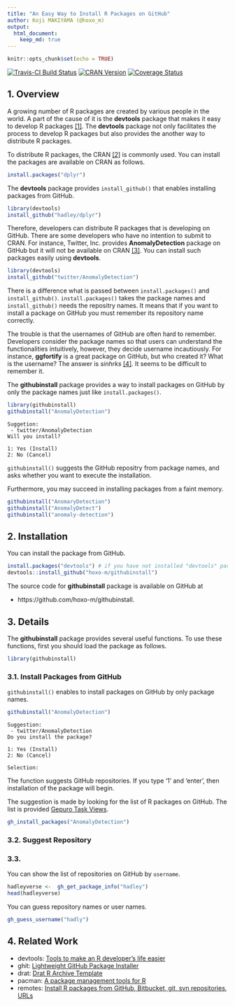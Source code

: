 ```yaml
---
title: "An Easy Way to Install R Packages on GitHub"
author: Koji MAKIYAMA (@hoxo_m)
output: 
  html_document:
    keep_md: true
---
```


```r
knitr::opts_chunk$set(echo = TRUE)
```

[![Travis-CI Build Status](https://travis-ci.org/hoxo-m/githubinstall.svg?branch=master)](https://travis-ci.org/hoxo-m/githubinstall)
[![CRAN Version](http://www.r-pkg.org/badges/version/githubinstall)](http://cran.rstudio.com/web/packages/githubinstall)
[![Coverage Status](https://coveralls.io/repos/github/hoxo-m/githubinstall/badge.svg?branch=master)](https://coveralls.io/github/hoxo-m/githubinstall?branch=master)

## 1. Overview

A growing number of R packages are created by various people in the world.
A part of the cause of it is the **devtools** package that makes it easy to develop R packages [[1]](https://www.rstudio.com/products/rpackages/devtools/).
The **devtools** package not only facilitates the process to develop R packages but also provides the another way to distribute R packages.

To distribute R packages, the CRAN [[2]](https://cran.r-project.org) is commonly used.
You can install the packages are available on CRAN as follows.

```r
install.packages("dplyr")
```

The **devtools** package provides `install_github()` that enables installing packages from GitHub.

```r
library(devtools)
install_github("hadley/dplyr")
```

Therefore, developers can distribute R packages that is developing on GitHub.
There are some developers who have no intention to submit to CRAN.
For instance, Twitter, Inc. provides **AnomalyDetection** package on GitHub but it will not be available on CRAN [[3]](https://blog.twitter.com/2015/introducing-practical-and-robust-anomaly-detection-in-a-time-series).
You can install such packages easily using **devtools**.

```r
library(devtools)
install_github("twitter/AnomalyDetection")
```

There is a difference what is passed between `install.packages()` and `install_github()`.
`install.packages()` takes the package names and `install_github()` needs the repositry names.
It means that if you want to install a package on GitHub you must remember its repository name correctly.

The trouble is that the usernames of GitHub are often hard to remember.
Developers consider the package names so that users can understand the functionalities intuitively, however, they decide username incautiously.
For instance, **ggfortify** is a great package on GitHub, but who created it?
What is the username?
The answer is *sinhrks* [[4]](https://github.com/sinhrks/ggfortify).
It seems to be difficult to remember it.

The **githubinstall** package provides a way to install packages on GitHub by only the package names just like `install.packages()`.

```r
library(githubinstall)
githubinstall("AnomalyDetection")
```

```
Suggetion:
 - twitter/AnomalyDetection
Will you install? 

1: Yes (Install)
2: No (Cancel)
```

`githubinstall()` suggests the GitHub repositry from package names, and asks whether you want to execute the installation.

Furthermore, you may succeed in installing packages from a faint memory.

```r
githubinstall("AnomaryDetection")
githubinstall("AnomalyDetect")
githubinstall("anomaly-detection")
```

## 2. Installation

You can install the package from GitHub.

```r
install.packages("devtools") # if you have not installed "devtools" package
devtools::install_github("hoxo-m/githubinstall")
```

The source code for **githubinstall** package is available on GitHub at

- https://github.com/hoxo-m/githubinstall.

## 3. Details

The **githubinstall** package provides several useful functions.
To use these functions, first you should load the package as follows.

```r
library(githubinstall)
```

### 3.1. Install Packages from GitHub

`githubinstall()` enables to install packages on GitHub by only package names.

```r
githubinstall("AnomalyDetection")
```

```
Suggestion:
 - twitter/AnomalyDetection
Do you install the package? 

1: Yes (Install)
2: No (Cancel)

Selection: 
```

The function suggests GitHub repositories.
If you type '1' and 'enter', then installation of the package will begin.

The suggestion is made by looking for the list of R packages on GitHub.
The list is provided [Gepuro Task Views](http://rpkg.gepuro.net).



```r
gh_install_packages("AnomalyDetection")
```

### 3.2. Suggest Repository

### 3.3. 

You can show the list of repositories on GitHub by `username`.

```r
hadleyverse <-  gh_get_package_info("hadley")
head(hadleyverse)
```

You can guess repository names or user names.

```r
gh_guess_username("hadly")
```

## 4. Related Work

- devtools: [Tools to make an R developer's life easier](https://github.com/hadley/devtools)
- ghit: [Lightweight GitHub Package Installer](https://github.com/cloudyr/ghit)
- drat: [Drat R Archive Template](https://github.com/eddelbuettel/drat)
- pacman: [A package management tools for R](https://github.com/trinker/pacman)
- remotes: [Install R packages from GitHub, Bitbucket, git, svn repositories, URLs](https://github.com/MangoTheCat/remotes)

